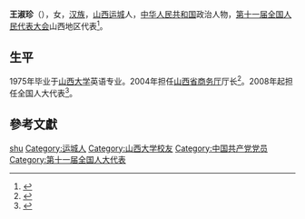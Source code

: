 {{Otheruses|other=名为王淑珍的其他人物|王淑珍}}

'''王淑珍'''（{{bd|1951年||}}），女，[[汉族|汉族]]，[[山西|山西]][[运城|运城]]人，[[中华人民共和国|中华人民共和国]]政治人物，[[第十一届全国人民代表大会|第十一届全国人民代表大会]]山西地区代表<ref>{{cite web|author=新华网|title=第十一届全国人大代表|url=http://news.xinhuanet.com/ziliao/2008-03/03/content_7708230.htm?node=36628|publisher=新华网|accessdate=2014-01-07|archive-date=2014-01-10|archive-url=https://web.archive.org/web/20140110211415/http://news.xinhuanet.com/ziliao/2008-03/03/content_7708230.htm?node=36628|dead-url=no}}</ref>。

== 生平 ==
1975年毕业于[[山西大学|山西大学]]英语专业。2004年担任[[山西省商务厅|山西省商务厅]]厅长<ref>{{cite news|title=王淑珍代表：农民增收关键在于农产品结构优化|url=http://bn.ce.cn/djzt/zjsd/201003/08/t20100308_21080612.shtml|accessdate=2014-01-07|newspaper=中国经济网|archive-url=https://web.archive.org/web/20140107061714/http://bn.ce.cn/djzt/zjsd/201003/08/t20100308_21080612.shtml|archive-date=2014-01-07|dead-url=yes}}</ref>。2008年起担任全国人大代表<ref>{{cite news|title=全国人大代表信息-王淑珍|url= http://210.82.31.1:8084/delegate/viewDelegate.action?dbid=110233|accessdate=2013-04-05|newspaper=全国人大网}}</ref>。

== 參考文獻 ==
{{reflist}}

{{Authority control}}
{{DEFAULTSORT:wang shuzhen}}
[[Category:王姓|shu]]
[[Category:运城人|Category:运城人]]
[[Category:山西大学校友|Category:山西大学校友]]
[[Category:中国共产党党员|Category:中国共产党党员]]
[[Category:第十一届全国人大代表|Category:第十一届全国人大代表]]

{{china-poli-bio-stub}}